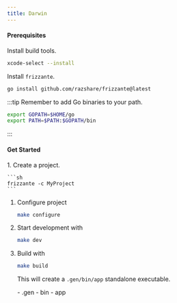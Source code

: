 ```yaml
---
title: Darwin
---
```



#### Prerequisites

Install build tools.

```sh
xcode-select --install
```

Install `frizzante`.

```sh
go install github.com/razshare/frizzante@latest
```

:::tip
Remember to add Go binaries to your path.

```sh
export GOPATH=$HOME/go
export PATH=$PATH:$GOPATH/bin
```
:::

#### Get Started

<Steps>
1. Create a project.

    ```sh
    frizzante -c MyProject
    ```

1. Configure project

    ```sh
    make configure
    ```

1. Start development with

    ```sh
    make dev
    ```

1. Build with

    ```sh
    make build
    ```

    This will create a `.gen/bin/app` standalone executable.

    <FileTree>
        - .gen
            - bin
                - app
    </FileTree>
</Steps>
